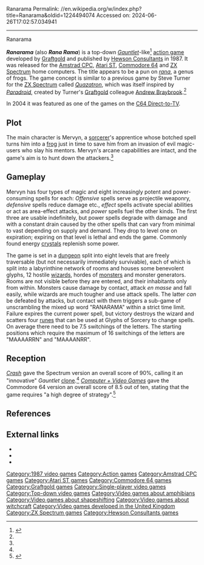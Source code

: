 Ranarama
Permalink: //en.wikipedia.org/w/index.php?title=Ranarama&oldid=1224494074
Accessed on: 2024-06-26T17:02:57.034941



------
Ranarama
{{Infobox video game
|title = Ranarama
|image = File:Ranarama_Commodore_64_Cover_Art.jpg
|caption = Cover artwork by Steve Weston<ref name='gamesmachineastarothcensored'>{{cite magazine |title=Censored!|magazine=The Games Machine|issue=20|publisher=Newsfield|date=July 1989|pages=54–56|url=https://spectrumcomputing.co.uk/page.php?issue_id=1808&page=55|access-date=20 September 2023}}</ref>
|developer = [[Graftgold]]
|publisher = [[Hewson Consultants]]
|designer = [[Steve Turner (game programmer)|Steve Turner]]
|programmer = Steve Turner (ZX Spectrum, Amstrad),<ref name='rgranarama'>{{cite magazine |title=The Making of Ranarama|magazine=Retro Gamer|issue=136|publisher=Imagine|date=4 December 2014|page=34-37|url=|access-date=}}</ref> Gary Foreman (C64),<ref name='rgranarama' /> James Hutchby (ST)<ref name='atarilegendranarama'>{{cite web |title=Ranarama|website=Atari Legend|date=|url=https://www.atarilegend.com/games/rana-rama|access-date=13 March 2024}}</ref>
|engine = 
|released = 1987
|genre = [[Hack and slash]]
|modes = [[Single-player video game|Single-player]]
|platforms = [[Amstrad CPC]], [[Atari ST]], [[Commodore 64]], [[ZX Spectrum]]
}}

'''''Ranarama''''' (also '''''Rana Rama''''') is a top-down ''[[Gauntlet (1985 video game)|Gauntlet]]''-like<ref name=crash>{{cite magazine|title =Ranarama |date =March 1987 |url =https://archive.org/details/Crash_No._38_1987-03_Newsfield_GB/page/n107/mode/2up |magazine =[[Crash (magazine)|Crash]] |publisher =Newsfield |last1 =Stone |first1 =Ben |last2 =Sumner |first2 =Paul |last3 =Dunn |first3 =Mike |issue =38 |pages =108–109 |issn=0954-8661}}</ref> [[action game]] developed by [[Graftgold]] and published by [[Hewson Consultants]] in 1987. It was released for the [[Amstrad CPC]], [[Atari ST]], [[Commodore 64]] and [[ZX Spectrum]] home computers. The title appears to be a pun on ''[[Rana (genus)|rana]]'', a genus of frogs. The game concept is similar to a previous game by Steve Turner for the [[ZX Spectrum]] called ''[[Quazatron]]'', which was itself inspired by ''[[Paradroid]]'', created by Turner's [[Graftgold]] colleague [[Andrew Braybrook]].<ref name='rgranarama' />

In 2004 it was featured as one of the games on the [[C64 Direct-to-TV]].

==Plot==
The main character is Mervyn, a [[Magician (fantasy)|sorcerer]]'s apprentice whose botched spell turns him into a [[frog]] just in time to save him from an invasion of evil magic-users who slay his mentors. Mervyn's arcane capabilities are intact, and the game's aim is to hunt down the attackers.<ref name=crash/>

==Gameplay==
{{Unreferenced section|date=September 2019}}
Mervyn has four types of magic and eight increasingly potent and power-consuming spells for each: ''Offensive'' spells serve as projectile weaponry, ''defensive'' spells reduce damage etc., ''effect'' spells activate special abilities or act as area-effect attacks, and ''power'' spells fuel the other kinds. The first three are usable indefinitely, but power spells degrade with damage and with a constant drain caused by the other spells that can vary from minimal to vast depending on supply and demand. They drop to level one on expiration; expiring on that level is lethal and ends the game. Commonly found energy [[crystal]]s replenish some power.

The game is set in a [[dungeon]] split into eight levels that are freely traversable (but not necessarily immediately survivable), each of which is split into a labyrinthine network of rooms and houses some benevolent glyphs, 12 hostile [[Magician (fantasy)|wizard]]s, hordes of [[monster]]s and monster generators. Rooms are not visible before they are entered, and their inhabitants only from within. Monsters cause damage by contact, attack ''en masse'' and fall easily, while wizards are much tougher and use attack spells. The latter ''can'' be defeated by attacks, but contact with them triggers a sub-game of unscrambling the mixed up word "RANARAMA" within a strict time limit. Failure expires the current power spell, but victory destroys the wizard and scatters four [[runes]] that can be used at Glyphs of Sorcery to change spells. On average there need to be 7.5 switchings of the letters. The starting positions which require the maximum of 16 switchings of the letters are "MAAAARRN" and "MAAAANRR".

==Reception==
{{Video game reviews
| rev1 = ''[[Crash (magazine)|Crash]]''
| rev1Score = 90% (Spectrum)<ref name=crash/>
| rev2 = ''[[Computer and Video Games|Computer + Video Games]]''
| rev2Score = 8.5/10 (C64)<ref name=CVG />
| award1Pub = ''Crash''
| award1 = Crash Smash
| award2Pub = ''Sinclair User''
| award2 = SU Classic
| award3Pub = ''Your Sinclair''
| award3 = Megagame 
| award4Pub = ''Amstrad Action''
| award4 = Mastergame<ref>Game review, Amstrad June magazine, [[Future Publishing]], issue 21, June 1987</ref>
}}
''[[Crash (magazine)|Crash]]'' gave the Spectrum version an overall score of 90%, calling it an "innovative" ''Gauntlet'' [[video game clone|clone]].<ref name=crash/> ''[[Computer and Video Games|Computer + Video Games]]'' gave the Commodore 64 version an overall score of 8.5 out of ten, stating that the game requires "a high degree of strategy".<ref name=CVG>{{cite magazine|title =C+VG Reviews 7 - Ranarama |date =May 1987 |url =https://archive.org/stream/computer-video-games-magazine-067/CVG067_May_1987#page/n25/mode/2up |magazine =[[Computer and Video Games|Computer + Video Games]]|publisher =[[EMAP]] |last = Boughton|first =Paul |issue =67 |page =26|issn=0261-3697}}</ref>

== References ==
{{reflist}}

==External links==
* {{lemon64 game|name=Ranarama|id=2090}}
* {{atarimania|id=25285}}
* {{WoS game|id=0004022|name=Ranarama}}

[[Category:1987 video games]]
[[Category:Action games]]
[[Category:Amstrad CPC games]]
[[Category:Atari ST games]]
[[Category:Commodore 64 games]]
[[Category:Graftgold games]]
[[Category:Single-player video games]]
[[Category:Top-down video games]]
[[Category:Video games about amphibians]]
[[Category:Video games about shapeshifting]]
[[Category:Video games about witchcraft]]
[[Category:Video games developed in the United Kingdom]]
[[Category:ZX Spectrum games]]
[[Category:Hewson Consultants games]]
